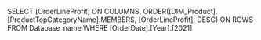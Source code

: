 SELECT [OrderLineProfit] ON COLUMNS, 
ORDER([DIM_Product].[ProductTopCategoryName].MEMBERS, [OrderLineProfit], DESC) ON ROWS 
FROM Database_name
WHERE [OrderDate].[Year].[2021]